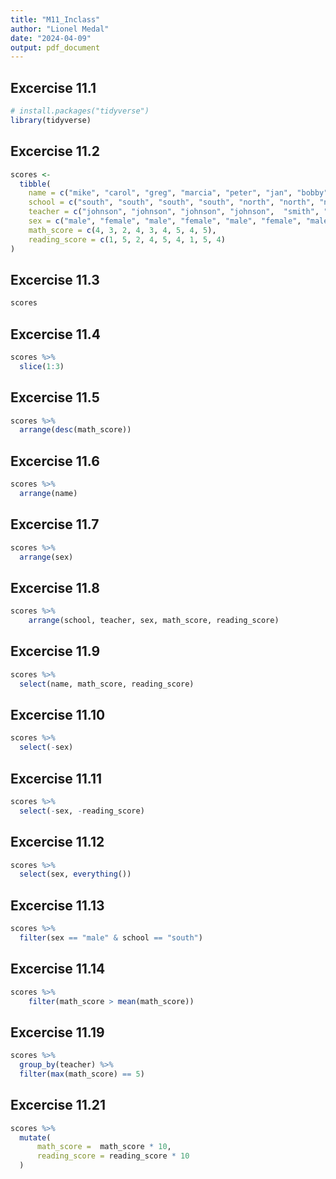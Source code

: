 ```yaml
---
title: "M11_Inclass"
author: "Lionel Medal"
date: "2024-04-09"
output: pdf_document
---
```


## Excercise 11.1
```r
# install.packages("tidyverse")
library(tidyverse)
```


## Excercise 11.2

```r
scores <- 
  tibble(
    name = c("mike", "carol", "greg", "marcia", "peter", "jan", "bobby", "cindy", "alice"),
    school = c("south", "south", "south", "south", "north", "north", "north", "south", "south"),
    teacher = c("johnson", "johnson", "johnson", "johnson",  "smith", "smith", "smith", "perry", "perry"),
    sex = c("male", "female", "male", "female", "male", "female", "male", "female", "female"),
    math_score = c(4, 3, 2, 4, 3, 4, 5, 4, 5),
    reading_score = c(1, 5, 2, 4, 5, 4, 1, 5, 4)
)
```


## Excercise 11.3

```r
scores
```


## Excercise 11.4

```r

scores %>% 
  slice(1:3)
```


## Excercise 11.5

```r

scores %>% 
  arrange(desc(math_score))
```

## Excercise 11.6

```r
scores %>% 
  arrange(name)
```

## Excercise 11.7

```r
scores %>% 
  arrange(sex)
```

## Excercise 11.8

```r
scores %>%
    arrange(school, teacher, sex, math_score, reading_score)
```

## Excercise 11.9

```r
scores %>% 
  select(name, math_score, reading_score)
```

## Excercise 11.10

```r
scores %>% 
  select(-sex)
```

## Excercise 11.11

```r
scores %>% 
  select(-sex, -reading_score)
```

## Excercise 11.12

```r

scores %>% 
  select(sex, everything())
```

## Excercise 11.13

```r
scores %>% 
  filter(sex == "male" & school == "south")
```

## Excercise 11.14

```r

scores %>%
    filter(math_score > mean(math_score))
```

## Excercise 11.19

```r
scores %>% 
  group_by(teacher) %>% 
  filter(max(math_score) == 5)
```

## Excercise 11.21

```r
scores %>% 
  mutate(
      math_score =  math_score * 10, 
      reading_score = reading_score * 10
  )
```